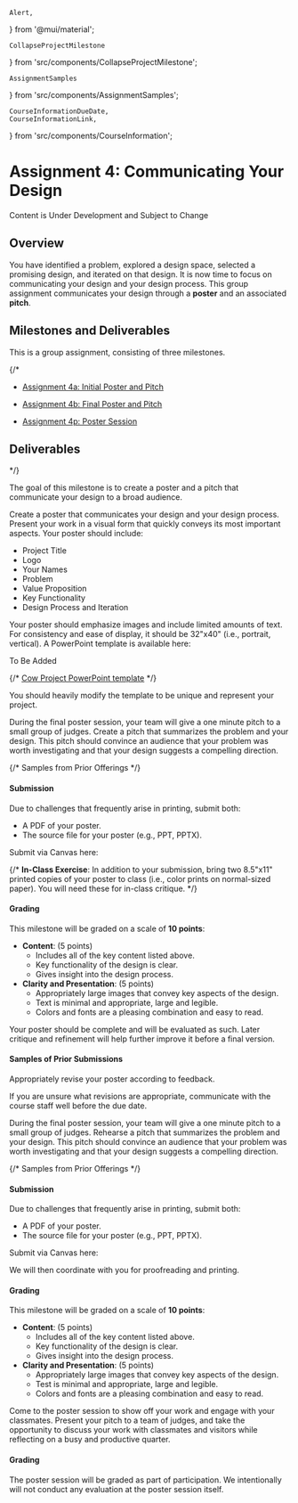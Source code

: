     Alert,
} from '@mui/material';


    CollapseProjectMilestone
} from 'src/components/CollapseProjectMilestone';

    AssignmentSamples
} from 'src/components/AssignmentSamples';

    CourseInformationDueDate,
    CourseInformationLink,
} from 'src/components/CourseInformation';


# Assignment 4: Communicating Your Design

<Alert severity='error'>Content is Under Development and Subject to Change</Alert>

## Overview

You have identified a problem, explored a design space, selected a promising design, and iterated on that design.
It is now time to focus on communicating your design and your design process.
This group assignment communicates your design through a __poster__ and an associated __pitch__.

## Milestones and Deliverables

This is a group assignment, consisting of three milestones.

{/*

* [Assignment 4a: Initial Poster and Pitch](#id-4a-initial-poster-and-pitch)

  <p><CourseInformationDueDate dueDateName='dueDateAssignment4a' /></p>

* [Assignment 4b: Final Poster and Pitch](#id-4b-final-poster-and-pitch)

  <p><CourseInformationDueDate dueDateName='dueDateAssignment4b' /></p>

* [Assignment 4p: Poster Session](#id-4p-poster-session)

  <p><CourseInformationDueDate dueDateName='dueDateAssignment4p' /></p>

## Deliverables

*/}

<CollapseProjectMilestone heading='4a: Initial Poster and Pitch' dueDateName='dueDateAssignment4a'>




The goal of this milestone is to create a poster and a pitch that communicate your design to a broad audience.

Create a poster that communicates your design and your design process.
Present your work in a visual form that quickly conveys its most important aspects.
Your poster should include:

- Project Title
- Logo
- Your Names
- Problem
- Value Proposition
- Key Functionality
- Design Process and Iteration

Your poster should emphasize images and include limited amounts of text.
For consistency and ease of display, it should be 32"x40" (i.e., portrait, vertical).
A PowerPoint template is available here:

<Alert severity='error'>To Be Added</Alert>

{/*
[Cow Project PowerPoint template](/assets/samples/4a/poster_template.ppt)
*/}

You should heavily modify the template to be unique and represent your project.

During the final poster session, your team will give a one minute pitch to a small group of judges.
Create a pitch that summarizes the problem and your design.
This pitch should convince an audience that your problem was worth investigating and that your design suggests a compelling direction.

{/* Samples from Prior Offerings
<app-assignment-samples sampleToLink="4a"></app-assignment-samples>
*/}

#### Submission

Due to challenges that frequently arise in printing, submit both:

- A PDF of your poster.
- The source file for your poster (e.g., PPT, PPTX).

<ContributionStatementReference />

Submit via Canvas here:

<p><CourseInformationLink linkName='linkCanvasAssignment4a' /></p>

{/*
**In-Class Exercise**:
In addition to your submission, bring two 8.5"x11" printed copies of your poster to class (i.e., color prints on normal-sized paper).
You will need these for in-class critique.
*/}

#### Grading

This milestone will be graded on a scale of __10 points__:

- __Content__: (5 points)
  - Includes all of the key content listed above.
  - Key functionality of the design is clear.
  - Gives insight into the design process.
- __Clarity and Presentation__: (5 points)
  - Appropriately large images that convey key aspects of the design.
  - Text is minimal and appropriate, large and legible.
  - Colors and fonts are a pleasing combination and easy to read.

Your poster should be complete and will be evaluated as such.
Later critique and refinement will help further improve it before a final version.
</CollapseProjectMilestone>

#### Samples of Prior Submissions

<AssignmentSamples milestone='4a' />


<CollapseProjectMilestone heading='4b: Final Poster and Pitch' dueDateName='dueDateAssignment4b'>

Appropriately revise your poster according to feedback.

If you are unsure what revisions are appropriate, communicate with the course staff well before the due date.

During the final poster session, your team will give a one minute pitch to a small group of judges.
Rehearse a pitch that summarizes the problem and your design.
This pitch should convince an audience that your problem was worth investigating and that your design suggests a compelling direction.

{/* Samples from Prior Offerings
<app-assignment-samples sampleToLink="4a"></app-assignment-samples>
*/}

#### Submission

Due to challenges that frequently arise in printing, submit both:

- A PDF of your poster.
- The source file for your poster (e.g., PPT, PPTX).

<ContributionStatementReference />

Submit via Canvas here:

<p><CourseInformationLink linkName='linkCanvasAssignment4a' /></p>

We will then coordinate with you for proofreading and printing.

#### Grading

This milestone will be graded on a scale of __10 points__:

- __Content__: (5 points)
  - Includes all of the key content listed above.
  - Key functionality of the design is clear.
  - Gives insight into the design process.
- __Clarity and Presentation__: (5 points)
  - Appropriately large images that convey key aspects of the design.
  - Test is minimal and appropriate, large and legible.
  - Colors and fonts are a pleasing combination and easy to read.

</CollapseProjectMilestone>

<CollapseProjectMilestone heading='4p: Poster Session' dueDateName='dueDateAssignment4p'>



Come to the poster session to show off your work and engage with your classmates.
Present your pitch to a team of judges,
and take the opportunity to discuss your work with classmates and visitors while reflecting on a busy and productive quarter.

#### Grading

The poster session will be graded as part of participation.
We intentionally will not conduct any evaluation at the poster session itself.
</CollapseProjectMilestone>